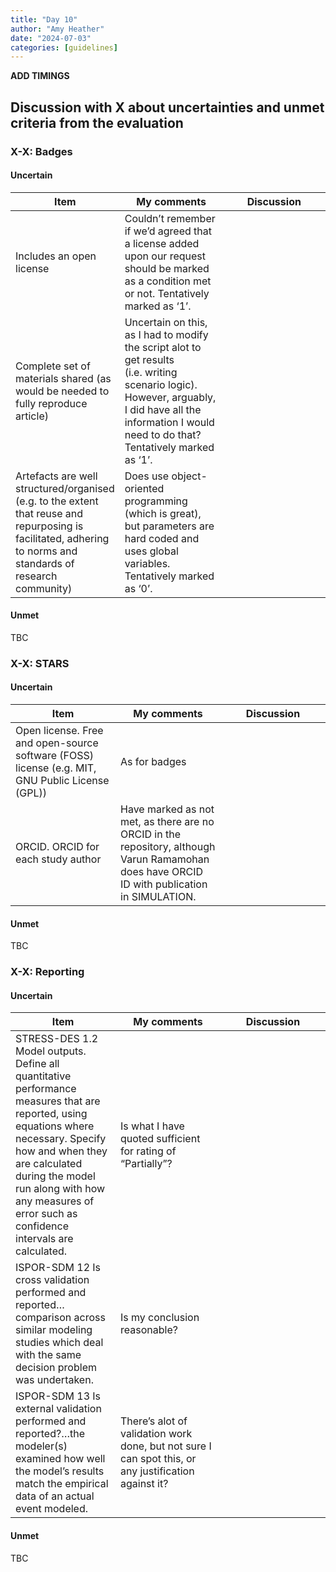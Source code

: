 ```yaml
---
title: "Day 10"
author: "Amy Heather"
date: "2024-07-03"
categories: [guidelines]
---
```


**ADD TIMINGS**

## Discussion with X about uncertainties and unmet criteria from the evaluation

### X-X: Badges

#### Uncertain

| Item | My comments | Discussion |
| --- | --- | --- |
| Includes an open license | Couldn’t remember if we’d agreed that a license added upon our request should be marked as a condition met or not. Tentatively marked as ‘1’. |
| Complete set of materials shared (as would be needed to fully reproduce article) | Uncertain on this, as I had to modify the script alot to get results (i.e. writing scenario logic). However, arguably, I did have all the information I would need to do that? Tentatively marked as ‘1’. |
| Artefacts are well structured/organised (e.g. to the extent that reuse and repurposing is facilitated, adhering to norms and standards of research community) | Does use object-oriented programming (which is great), but parameters are hard coded and uses global variables. Tentatively marked as ‘0’. |

#### Unmet

TBC

### X-X: STARS

#### Uncertain

| Item | My comments | Discussion |
| --- | --- | --- |
| Open license. Free and open-source software (FOSS) license (e.g. MIT, GNU Public License (GPL)) | As for badges |
| ORCID. ORCID for each study author | Have marked as not met, as there are no ORCID in the repository, although Varun Ramamohan does have ORCID ID with publication in SIMULATION. |

#### Unmet

TBC

### X-X: Reporting

#### Uncertain

| Item | My comments | Discussion |
| --- | --- | --- |
| STRESS-DES 1.2 Model outputs. Define all quantitative performance measures that are reported, using equations where necessary. Specify how and when they are calculated during the model run along with how any measures of error such as confidence intervals are calculated. | Is what I have quoted sufficient for rating of “Partially”? |
| ISPOR-SDM 12 Is cross validation performed and reported…comparison across similar modeling studies which deal with the same decision problem was undertaken. | Is my conclusion reasonable? |
| ISPOR-SDM  13 Is external validation performed and reported?…the modeler(s) examined how well the model’s results match the empirical data of an actual event modeled. | There’s alot of validation work done, but not sure I can spot this, or any justification against it? |

#### Unmet

TBC